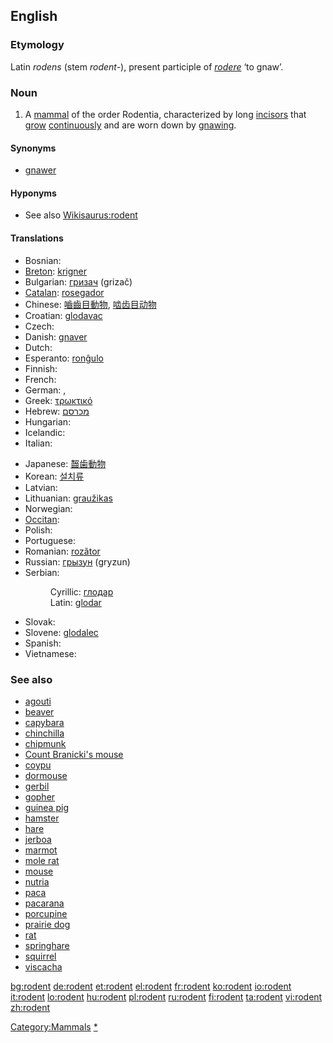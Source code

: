 ==English==

===Etymology===
Latin ''rodens'' (stem ''rodent-''), present participle of ''[[rodere]]'' ‘to gnaw’.

===Noun===
{{en-noun}}

# A [[mammal]] of the order Rodentia, characterized by long [[incisor]]s that [[grow]] [[continuously]] and are worn down by [[gnaw]]ing.

====Synonyms====
* [[gnawer]]

====Hyponyms====
* See also [[Wikisaurus:rodent]]

====Translations====
{{trans-top|mammal of the order Rodentia}}
* Bosnian: {{t-|bs|glodar|m}}
* [[Breton]]: [[krigner]] {{m}}
* Bulgarian: [[гризач]] {{m}} (grizač)
* [[Catalan]]: [[rosegador]]
* Chinese: [[嚙齒目動物]], [[啮齿目动物]]
* Croatian: [[glodavac]] {{m}}
* Czech: {{t-|cs|hlodavec|m}}
* Danish: [[gnaver]]
* Dutch: {{t+|nl|knaagdier|n}}
* Esperanto: [[ronĝulo]]
* Finnish: {{t+|fi|jyrsijä}}
* French: {{t+|fr|rongeur|m}}
* German: {{t+|de|Nagetier|n}}, {{t+|de|Nager|m}}
* Greek: [[τρωκτικό]] {{n}}
* Hebrew: [[מכרסם]]
* Hungarian: {{t+|hu|rágcsáló}}
* Icelandic: {{t+|is|nagdýr|n}}
* Italian: {{t-|it|roditore|m}}
{{trans-mid}}
* Japanese: [[齧歯動物]]
* Korean: [[설치류]]
* Latvian: {{t-|lv|grauzējs|m|xs=Latvian}}
* Lithuanian: [[graužikas]] {{m}}
* Norwegian: {{t+|no|gnager|m}}
* [[Occitan]]: {{t+|oc|rosegaire|xs=Occitan}}
* Polish: {{t+|pl|gryzoń}}
* Portuguese: {{t+|pt|roedor|m}}
* Romanian: [[rozător]] {{n}}
* Russian: [[грызун]]  {{m}} (gryzun)
* Serbian:
*: Cyrillic: [[глодар]] {{m}}
*: Latin: [[glodar]] {{m}}
* Slovak: {{t-|sk|hlodavec|m}}
* Slovene: [[glodalec]] {{m}}
* Spanish: {{t+|es|roedor|m}}
* Vietnamese: {{t+|vi|gặm nhấm|xs=Vietnamese}}
{{trans-bottom}}

===See also===
* [[agouti]]
* [[beaver]]
* [[capybara]]
* [[chinchilla]]
* [[chipmunk]]
* [[Count Branicki's mouse]]
* [[coypu]]
* [[dormouse]]
* [[gerbil]]
* [[gopher]]
* [[guinea pig]]
* [[hamster]]
* [[hare]]
* [[jerboa]]
* [[marmot]]
* [[mole rat]]
* [[mouse]]
* [[nutria]]
* [[paca]]
* [[pacarana]]
* [[porcupine]]
* [[prairie dog]]
* [[rat]]
* [[springhare]]
* [[squirrel]]
* [[viscacha]]

[[Category:Mammals]]
[[Category:Rodents|*]]

[[bg:rodent]]
[[de:rodent]]
[[et:rodent]]
[[el:rodent]]
[[fr:rodent]]
[[ko:rodent]]
[[io:rodent]]
[[it:rodent]]
[[lo:rodent]]
[[hu:rodent]]
[[pl:rodent]]
[[ru:rodent]]
[[fi:rodent]]
[[ta:rodent]]
[[vi:rodent]]
[[zh:rodent]]